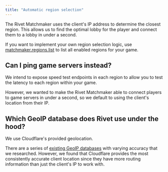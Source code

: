```yaml
---
title: "Automatic region selection"
---
```


The Rivet Matchmaker uses the client's IP address to determine the closest region. This allows us to find the optimal lobby for the player and connect them to a lobby in under a second.

If you want to implement your own region selection logic, use [matchmaker.regions.list](/matchmaker/api/get-regions) to list all enabled regions for your game.

## Can I ping game servers instead?

We intend to expose speed test endpoints in each region to allow you to test the latency to each region within your game.

However, we wanted to make the Rivet Matchmaker able to connect players to game servers in under a second, so we default to using the client's location from their IP.

## Which GeoIP database does Rivet use under the hood?

We use Cloudflare's provided geolocation.

There are a series of [existing GeoIP
databases](https://medium.com/@ipdata_co/what-is-the-best-commercial-ip-geolocation-api-d8195cda7027)
with varying accuracy that we researched. However, we found that Cloudflare
provides the most consistently accurate client location since they have more
routing information than just the client's IP to work with.
